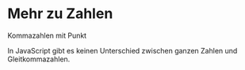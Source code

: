 
# Mehr zu Zahlen

Kommazahlen mit Punkt

<Callout emoji="⚠️">
  In JavaScript gibt es keinen Unterschied zwischen ganzen Zahlen und Gleitkommazahlen.
</Callout>
